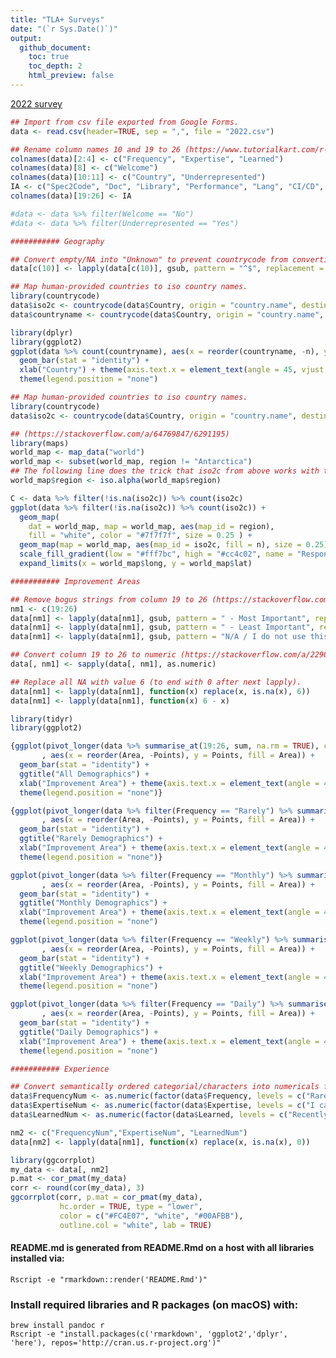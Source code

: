 ```yaml
---
title: "TLA+ Surveys"
date: "(`r Sys.Date()`)"
output: 
  github_document:
    toc: true
    toc_depth: 2
    html_preview: false
---
```


[2022 survey](https://docs.google.com/forms/d/1GQnqZgfJKTZgZd-TydtdqT8axvRrTdWH7M87VUt0_Wk/edit?usp=sharing)


```r
## Import from csv file exported from Google Forms.
data <- read.csv(header=TRUE, sep = ",", file = "2022.csv")

## Rename column names 10 and 19 to 26 (https://www.tutorialkart.com/r-tutorial/r-dataframe-change-column-name/).
colnames(data)[2:4] <- c("Frequency", "Expertise", "Learned")
colnames(data)[8] <- c("Welcome")
colnames(data)[10:11] <- c("Country", "Underrepresented")
IA <- c("Spec2Code", "Doc", "Library", "Performance", "Lang", "CI/CD", "Extensibility", "IDE")
colnames(data)[19:26] <- IA

#data <- data %>% filter(Welcome == "No") 
#data <- data %>% filter(Underrepresented == "Yes") 

########### Geography

## Convert empty/NA into "Unknown" to prevent countrycode from converting it into Namibia.
data[c(10)] <- lapply(data[c(10)], gsub, pattern = "^$", replacement = "Unknown", ignore.case = TRUE)

## Map human-provided countries to iso country names.
library(countrycode)
data$iso2c <- countrycode(data$Country, origin = "country.name", destination = "iso2c")
data$countryname <- countrycode(data$Country, origin = "country.name", destination = "country.name")

library(dplyr)
library(ggplot2)
ggplot(data %>% count(countryname), aes(x = reorder(countryname, -n), y = n, fill = countryname)) + 
  geom_bar(stat = "identity") +
  xlab("Country") + theme(axis.text.x = element_text(angle = 45, vjust = 0.5, hjust=1)) +
  theme(legend.position = "none")

## Map human-provided countries to iso country names.
library(countrycode)
data$iso2c <- countrycode(data$Country, origin = "country.name", destination = "iso2c")

## (https://stackoverflow.com/a/64769847/6291195)
library(maps)
world_map <- map_data("world")
world_map <- subset(world_map, region != "Antarctica")
## The following line does the trick that iso2c from above works with the map.
world_map$region <- iso.alpha(world_map$region)

C <- data %>% filter(!is.na(iso2c)) %>% count(iso2c)
ggplot(data %>% filter(!is.na(iso2c)) %>% count(iso2c)) +
  geom_map(
    dat = world_map, map = world_map, aes(map_id = region),
    fill = "white", color = "#7f7f7f", size = 0.25 ) +
  geom_map(map = world_map, aes(map_id = iso2c, fill = n), size = 0.25) +
  scale_fill_gradient(low = "#fff7bc", high = "#cc4c02", name = "Respondants") +
  expand_limits(x = world_map$long, y = world_map$lat)

########### Improvement Areas

## Remove bogus strings from column 19 to 26 (https://stackoverflow.com/a/56963488/6291195).
nm1 <- c(19:26) 
data[nm1] <- lapply(data[nm1], gsub, pattern = " - Most Important", replacement = "")
data[nm1] <- lapply(data[nm1], gsub, pattern = " - Least Important", replacement = "")
data[nm1] <- lapply(data[nm1], gsub, pattern = "N/A / I do not use this", replacement = "")

## Convert column 19 to 26 to numeric (https://stackoverflow.com/a/2290107/6291195).
data[, nm1] <- sapply(data[, nm1], as.numeric)

## Replace all NA with value 6 (to end with 0 after next lapply).
data[nm1] <- lapply(data[nm1], function(x) replace(x, is.na(x), 6))
data[nm1] <- lapply(data[nm1], function(x) 6 - x)

library(tidyr)
library(ggplot2)

{ggplot(pivot_longer(data %>% summarise_at(19:26, sum, na.rm = TRUE), cols=1:8, names_to = "Area", values_to = "Points")
       , aes(x = reorder(Area, -Points), y = Points, fill = Area)) + 
  geom_bar(stat = "identity") +
  ggtitle("All Demographics") +
  xlab("Improvement Area") + theme(axis.text.x = element_text(angle = 45, vjust = 0.5, hjust=1)) +
  theme(legend.position = "none")}

{ggplot(pivot_longer(data %>% filter(Frequency == "Rarely") %>% summarise_at(19:26, sum, na.rm = TRUE), cols=1:8, names_to = "Area", values_to = "Points")
       , aes(x = reorder(Area, -Points), y = Points, fill = Area)) + 
  geom_bar(stat = "identity") +
  ggtitle("Rarely Demographics") +
  xlab("Improvement Area") + theme(axis.text.x = element_text(angle = 45, vjust = 0.5, hjust=1)) +
  theme(legend.position = "none")}

ggplot(pivot_longer(data %>% filter(Frequency == "Monthly") %>% summarise_at(19:26, sum, na.rm = TRUE), cols=1:8, names_to = "Area", values_to = "Points")
       , aes(x = reorder(Area, -Points), y = Points, fill = Area)) + 
  geom_bar(stat = "identity") +
  ggtitle("Monthly Demographics") +
  xlab("Improvement Area") + theme(axis.text.x = element_text(angle = 45, vjust = 0.5, hjust=1)) +
  theme(legend.position = "none")

ggplot(pivot_longer(data %>% filter(Frequency == "Weekly") %>% summarise_at(19:26, sum, na.rm = TRUE), cols=1:8, names_to = "Area", values_to = "Points")
       , aes(x = reorder(Area, -Points), y = Points, fill = Area)) + 
  geom_bar(stat = "identity") +
  ggtitle("Weekly Demographics") +
  xlab("Improvement Area") + theme(axis.text.x = element_text(angle = 45, vjust = 0.5, hjust=1)) +
  theme(legend.position = "none")

ggplot(pivot_longer(data %>% filter(Frequency == "Daily") %>% summarise_at(19:26, sum, na.rm = TRUE), cols=1:8, names_to = "Area", values_to = "Points")
       , aes(x = reorder(Area, -Points), y = Points, fill = Area)) + 
  geom_bar(stat = "identity") +
  ggtitle("Daily Demographics") +
  xlab("Improvement Area") + theme(axis.text.x = element_text(angle = 45, vjust = 0.5, hjust=1)) +
  theme(legend.position = "none")

########### Experience

## Convert semantically ordered categorial/characters into numericals for correlation analysis.
data$FrequencyNum <- as.numeric(factor(data$Frequency, levels = c("Rarely", "Monthly", "Weekly", "Daily")))
data$ExpertiseNum <- as.numeric(factor(data$Expertise, levels = c("I can neither read nor write TLA+", "I can write useful specifications for work, but it's a struggle", "I can write simple specifications", "I am productive writing TLA+", "I am an expert")))
data$LearnedNum <- as.numeric(factor(data$Learned, levels = c("Recently", "Within last 12 months", "Within last 5 years", "Longer than 5 years ago")))

nm2 <- c("FrequencyNum","ExpertiseNum", "LearnedNum")
data[nm2] <- lapply(data[nm1], function(x) replace(x, is.na(x), 0))

library(ggcorrplot)
my_data <- data[, nm2]
p.mat <- cor_pmat(my_data)
corr <- round(cor(my_data), 3)
ggcorrplot(corr, p.mat = cor_pmat(my_data),
           hc.order = TRUE, type = "lower",
           color = c("#FC4E07", "white", "#00AFBB"),
           outline.col = "white", lab = TRUE)
```

#### README.md is generated from README.Rmd on a host with all libraries installed via:
```shell
Rscript -e "rmarkdown::render('README.Rmd')"
```
### Install required libraries and R packages (on macOS) with:
```shell
brew install pandoc r
Rscript -e "install.packages(c('rmarkdown', 'ggplot2','dplyr', 'here'), repos='http://cran.us.r-project.org')"
```